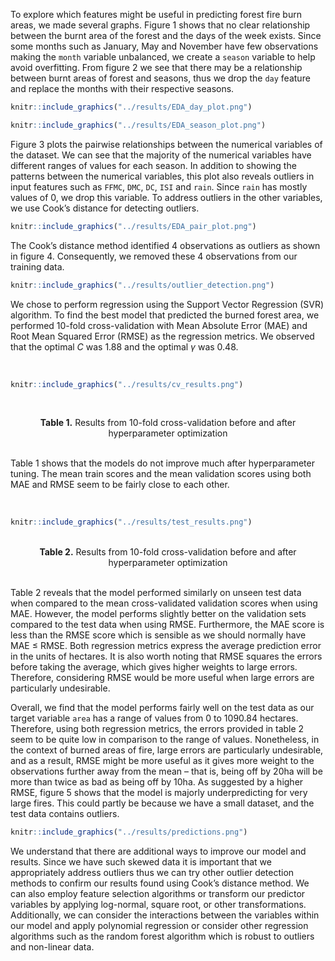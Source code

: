 To explore which features might be useful in predicting forest fire burn areas, we made several graphs. Figure 1 shows that no clear relationship between the burnt area of the forest and the days of the week exists. Since some months such as January, May and November have few observations making the  `month` variable unbalanced, we create a `season` variable to help avoid overfitting. From figure 2 we see that there may be a relationship between burnt areas of forest and seasons, thus we drop the `day` feature and replace the months with their respective seasons. 


```r
knitr::include_graphics("../results/EDA_day_plot.png")
```


```r
knitr::include_graphics("../results/EDA_season_plot.png")
```

Figure 3 plots the pairwise relationships between the numerical variables of the dataset. We can see that the majority of the numerical variables have different ranges of values for each season. In addition to showing the patterns between the numerical variables, this plot also reveals outliers in input features such as `FFMC`, `DMC`, `DC`, `ISI` and `rain`. Since `rain` has mostly values of 0, we drop this variable. To address outliers in the other variables, we use Cook's distance for detecting outliers. 


```r
knitr::include_graphics("../results/EDA_pair_plot.png")
```

The Cook's distance method identified 4 observations as outliers as shown in figure 4. Consequently, we removed these 4 observations from our training data. 

```r
knitr::include_graphics("../results/outlier_detection.png")
```

We chose to perform regression using the Support Vector Regression (SVR) algorithm. To find the best model that predicted the burned forest area, we performed 10-fold cross-validation with Mean Absolute Error (MAE) and Root Mean Squared Error (RMSE) as the regression metrics. We observed that the optimal $C$ was $1.88$ and the optimal $\gamma$ was $0.48$.

<br>

```r
knitr::include_graphics("../results/cv_results.png")
```

<br>

<center>**Table 1.** Results from 10-fold cross-validation before and after hyperparameter optimization</center>

<br>
Table 1 shows that the models do not improve much after hyperparameter tuning. The mean train scores and the mean validation scores using both MAE and RMSE seem to be fairly close to each other.

<br>

```r
knitr::include_graphics("../results/test_results.png")
```
<br>
<center>**Table 2.** Results from 10-fold cross-validation before and after hyperparameter optimization</center>

<br>
Table 2 reveals that the model performed similarly on unseen test data when compared to the mean cross-validated validation scores when using MAE. However, the model performs slightly better on the validation sets compared to the test data when using RMSE. Furthermore, the MAE score is less than the RMSE score which is sensible as we should normally have MAE $\leq$ RMSE. Both regression metrics express the average prediction error in the units of hectares. It is also worth noting that RMSE squares the errors before taking the average, which gives higher weights to large errors. Therefore, considering RMSE would be more useful when large errors are particularly undesirable. 

Overall, we find that the model performs fairly well on the test data as our target variable `area` has a range of values from $0$ to $1090.84$ hectares. Therefore, using both regression metrics, the errors provided in table 2 seem to be quite low in comparison to the range of values. Nonetheless, in the context of burned areas of fire, large errors are particularly undesirable, and as a result, RMSE might be more useful as it gives more weight to the observations further away from the mean -- that is, being off by 20ha will be more than twice as bad as being off by 10ha. As suggested by a higher RMSE, figure 5 shows that the model is majorly underpredicting for very large fires. This could partly be because we have a small dataset, and the test data contains outliers.

```r
knitr::include_graphics("../results/predictions.png")
```

We understand that there are additional ways to improve our model and results. Since we have such skewed data it is important that we appropriately address outliers thus we can try other outlier detection methods to confirm our results found using Cook's distance method. We can also employ feature selection algorithms or transform our predictor variables by applying log-normal, square root, or other transformations. Additionally, we can consider the interactions between the variables within our model and apply polynomial regression or consider other regression algorithms such as the random forest algorithm which is robust to outliers and non-linear data.